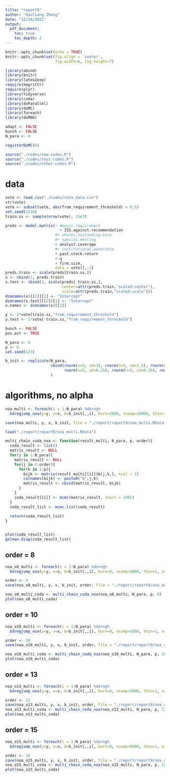 ```yaml
---
title: "report9"
author: "Haoliang Zheng"
date: "12/24/2021"
output:
  pdf_document:
    toc: true
    toc_depth: 2
---
```


```r
knitr::opts_chunk$set(echo = TRUE)
knitr::opts_chunk$set(fig.align = 'center', 
                      fig.width=6, fig.height=7)

library(abind)
library(knitr)
library(latex2exp)
require(magrittr)
require(plyr)
library(tidyverse)
library(coda)
library(doParallel)
library(doMC) 
library(foreach)
library(doRNG)

adapt <- FALSE
bunch <- FALSE
N_para <- 6

registerDoMC(6)

source("./codes/new-codes.R")
source("./codes/test-codes.R")
source("./codes/other-codes.R")
```

# data

```r
vote <- read.csv("./codes/vote_data.csv")
str(vote)
vote <- subset(vote, abs(from_requirement_threshold) < 0.5)
set.seed(1234)
train.ss <- sample(nrow(vote), 15e3)

preds <- model.matrix(~ #major.requirement 
                        + ISS.against.recommendation 
                      #+ shares.oustanding.base 
                      #+ special.meeting 
                      + analyst.coverage 
                      #+ institutional.ownership 
                      + past.stock.return 
                      + q 
                      + firm.size, 
                      data = vote)[,-1]
preds.train <- scale(preds[train.ss,])
x <- cbind(1, preds.train)
x.test <- cbind(1, scale(preds[-train.ss,],
                         center=attr(preds.train,"scaled:center"),
                         scale=attr(preds.train,"scaled:scale")))
dimnames(x)[[2]][1] <- "Intercept"
dimnames(x.test)[[2]][1] <- "Intercept"
x.names <- dimnames(x)[[2]]

y <- 2*vote[train.ss,"from_requirement_threshold"]
y.test <- 2*vote[-train.ss,"from_requirement_threshold"]

bunch <- FALSE
pos.est <- TRUE
```

```r
N_para <- 6
p <- 6
set.seed(123)

b_init <- replicate(N_para, 
                    cbind(rnorm(n=5, sd=3), rnorm(n=5, sd=1.5), rnorm(n=5, sd=0.5),
                          rnorm(n=5, sd=0.25), rnorm(n=5, sd=0.15), rnorm(n=5, sd=0.5))
                    )
```

# algorithms, no alpha


```r
noa_multi <- foreach(i = 1:N_para) %dorng%
  bdregjump_noa(y=y, x=x, b=b_init[,,i], burn=2000, nsamp=10000, thin=1)
```

```r
save(noa_multi, y, x, b_init, file = "./report/report9/noa_multi.RData")
```

```r
load("./report/report9/noa_multi.RData")
```


```r
multi_chain_coda_noa <- function(result_multi, N_para, p, order){
  coda_result <- list()
  matrix_result <- NULL
  for(i in 1:N_para){
    matrix_result <- NULL
    for(j in 1:order){
      for(k in 1:p){
        bijk <- matrix(result_multi[[i]]$b[j,k,], ncol = 1)
        colnames(bijk) <- paste0("b",j,k)
        matrix_result <- cbind(matrix_result, bijk)
      }
    }
    coda_result[[i]] <- mcmc(matrix_result, start = 1001)
  }
  coda_result_list <- mcmc.list(coda_result)
  
  return(coda_result_list)
}


plot(coda_result_list)
gelman.diag(coda_result_list)
```


## order = 8


```r
noa_o8_multi <- foreach(i = 1:N_para) %dorng%
  bdregjump_noa(y=y, x=x, b=b_init[,,i], burn=0, nsamp=5000, thin=1, order = 8)
```

```r
order <- 8
save(noa_o8_multi, y, x, b_init, order, file = "./report/report9/noa_o8_multi.RData")

noa_o8_multi_coda <- multi_chain_coda_noa(noa_o8_multi, N_para, p, 8)
plot(noa_o8_multi_coda)
```

## order = 10

```r
noa_o10_multi <- foreach(i = 1:N_para) %dorng%
  bdregjump_noa(y=y, x=x, b=b_init[,,i], burn=0, nsamp=5000, thin=1, order = 10)
```

```r
order <- 10
save(noa_o10_multi, y, x, b_init, order, file = "./report/report9/noa_o10_multi.RData")

noa_o10_multi_coda <- multi_chain_coda_noa(noa_o10_multi, N_para, p, 10)
plot(noa_o10_multi_coda)
```

## order = 13

```r
noa_o13_multi <- foreach(i = 1:N_para) %dorng%
  bdregjump_noa(y=y, x=x, b=b_init[,,i], burn=0, nsamp=5000, thin=1, order = 13)
```

```r
order <- 13
save(noa_o13_multi, y, x, b_init, order, file = "./report/report9/noa_o13_multi.RData")
noa_o13_multi_coda <- multi_chain_coda_noa(noa_o13_multi, N_para, p, 13)
plot(noa_o13_multi_coda)
```

## order = 15

```r
noa_o15_multi <- foreach(i = 1:N_para) %dorng%
  bdregjump_noa(y=y, x=x, b=b_init[,,i], burn=0, nsamp=5000, thin=1, order = 15)
```

```r
order <- 15
save(noa_o15_multi, y, x, b_init, order, file = "./report/report9/noa_o15_multi.RData")
noa_o15_multi_coda <- multi_chain_coda_noa(noa_o15_multi, N_para, p, 15)
plot(noa_o15_multi_coda)
```


